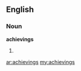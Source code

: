 ==English==

===Noun===
'''achievings'''

# {{plural of|[[achieving]]}}

[[ar:achievings]]
[[my:achievings]]
